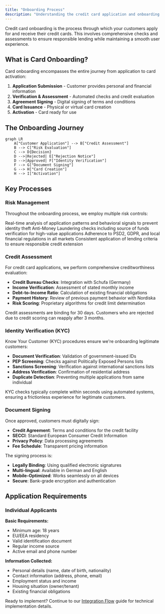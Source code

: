 ```yaml
---
title: "Onboarding Process"
description: "Understanding the credit card application and onboarding journey"
---
```


Credit card onboarding is the process through which your customers apply for and receive their credit cards. This involves comprehensive checks and assessments to ensure responsible lending while maintaining a smooth user experience.

## What is Card Onboarding?

Card onboarding encompasses the entire journey from application to card activation:

1. **Application Submission** - Customer provides personal and financial information
2. **Verification & Assessment** - Automated checks and credit evaluation
3. **Agreement Signing** - Digital signing of terms and conditions
4. **Card Issuance** - Physical or virtual card creation
5. **Activation** - Card ready for use

## The Onboarding Journey

```mermaid
graph LR
    A["Customer Application"] --> B["Credit Assessment"]
    B --> C["Risk Evaluation"]
    C --> D{Decision}
    D -->|Rejected| E["Rejection Notice"]
    D -->|Approved| F["Identity Verification"]
    F --> G["Document Signing"]
    G --> H["Card Creation"]
    H --> I["Activation"]
```

## Key Processes

### Risk Management

Throughout the onboarding process, we employ multiple risk controls:

<CardGroup cols={2}>
  <Card title="Fraud Detection" icon="shield-halved">
    Real-time analysis of application patterns and behavioral signals to prevent identity theft
  </Card>
  <Card title="AML Compliance" icon="flag">
    Anti-Money Laundering checks including source of funds verification for high-value applications
  </Card>
  <Card title="Regulatory Compliance" icon="scale-balanced">
    Adherence to PSD2, GDPR, and local financial regulations in all markets
  </Card>
  <Card title="Credit Policy" icon="clipboard-check">
    Consistent application of lending criteria to ensure responsible credit extension
  </Card>
</CardGroup>

### Credit Assessment

For credit card applications, we perform comprehensive creditworthiness evaluation:

- **Credit Bureau Checks**: Integration with Schufa (Germany)
- **Income Verification**: Assessment of stated monthly income
- **Debt-to-Income Ratio**: Calculation of existing financial obligations
- **Payment History**: Review of previous payment behavior with Nordiska
- **Risk Scoring**: Proprietary algorithms for credit limit determination

<Warning>
Credit assessments are binding for 30 days. Customers who are rejected due to credit scoring can reapply after 3 months.
</Warning>

### Identity Verification (KYC)

Know Your Customer (KYC) procedures ensure we're onboarding legitimate customers:

- **Document Verification**: Validation of government-issued IDs
- **PEP Screening**: Checks against Politically Exposed Persons lists
- **Sanctions Screening**: Verification against international sanctions lists
- **Address Verification**: Confirmation of residential address
- **Duplicate Detection**: Preventing multiple applications from same individual

<Info>
KYC checks typically complete within seconds using automated systems, ensuring a frictionless experience for legitimate customers.
</Info>

### Document Signing

Once approved, customers must digitally sign:

- **Credit Agreement**: Terms and conditions for the credit facility
- **SECCI**: Standard European Consumer Credit Information
- **Privacy Policy**: Data processing agreements
- **Fee Schedule**: Transparent pricing information

The signing process is:
- **Legally Binding**: Using qualified electronic signatures
- **Multi-lingual**: Available in German and English
- **Mobile-Optimized**: Works seamlessly on all devices
- **Secure**: Bank-grade encryption and authentication

## Application Requirements

### Individual Applicants

**Basic Requirements:**
- Minimum age: 18 years
- EU/EEA residency
- Valid identification document
- Regular income source
- Active email and phone number

**Information Collected:**
- Personal details (name, date of birth, nationality)
- Contact information (address, phone, email)
- Employment status and income
- Housing situation (owner/tenant)
- Existing financial obligations

Ready to implement? Continue to our [Integration Flow](/card/integration-flow) guide for technical implementation details.